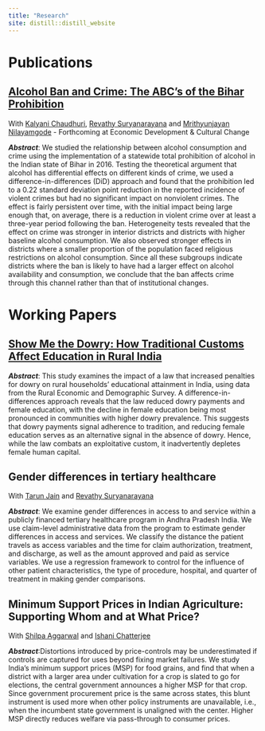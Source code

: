 ```yaml
---
title: "Research"
site: distill::distill_website
---
```

# Publications

## [Alcohol Ban and Crime: The ABC's of the Bihar Prohibition](files/EDCC-alcoholban-ms.pdf){target="_blank"}

With [Kalyani Chaudhuri](https://economics.ucdavis.edu/people/kalyanic){target="_blank"}, [Revathy Suryanarayana](https://revathy-suryanarayana.github.io/){target="_blank"} and [Mrithyunjayan Nilayamgode](https://economics.virginia.edu/people/profile/mn4yk){target="_blank"} - Forthcoming at Economic Development \& Cultural Change

***Abstract***: We studied the relationship between alcohol consumption and crime using the implementation of a statewide total prohibition of alcohol in the Indian state of Bihar in 2016. Testing the theoretical argument that alcohol has differential effects on different kinds of crime, we used a difference-in-differences (DiD) approach and found that the prohibition led to a 0.22 standard deviation point reduction in the reported incidence of violent crimes but had no significant impact on nonviolent crimes. The effect is fairly persistent over time, with the initial impact being large enough that, on average, there is a reduction in violent crime over at least a three-year period following the ban. Heterogeneity tests revealed that the effect on crime was stronger in interior districts and districts with higher baseline alcohol consumption. We also observed stronger effects in districts where a smaller proportion of the population faced religious restrictions on alcohol consumption. Since all these subgroups indicate districts where the ban is likely to have had a larger effect on alcohol availability and consumption, we conclude that the ban affects crime through this channel rather than that of institutional changes.


# Working Papers

## [Show Me the Dowry: How Traditional Customs Affect Education in Rural India](files/Dowry_and_Education.pdf){target="_blank"}

***Abstract***: This study examines the impact of a law that increased penalties for dowry on rural households' educational attainment in India, using data from the Rural Economic and Demographic Survey. A difference-in-differences approach reveals that the law reduced dowry payments and female education, with the decline in female education being most pronounced in communities with higher dowry prevalence. This suggests that dowry payments signal adherence to tradition, and reducing female education serves as an alternative signal in the absence of dowry. Hence, while the law combats an exploitative custom, it inadvertently depletes female human capital.



## Gender differences in tertiary healthcare

With [Tarun Jain](https://sites.google.com/virginia.edu/tarunjain/home?authuser=0){target="_blank"} and [Revathy Suryanarayana](https://revathy-suryanarayana.github.io/){target="_blank"}

***Abstract***: We examine gender differences in access to and service within a publicly financed tertiary healthcare program in Andhra Pradesh India. We use claim-level administrative data from the program to estimate gender differences in access and services. We classify the distance the patient travels as access variables and the time for claim authorization, treatment, and discharge, as well as the amount approved and paid as service variables. We use a regression framework to control for the influence of other patient characteristics, the type of procedure, hospital, and quarter of treatment in making gender comparisons.

## Minimum Support Prices in Indian Agriculture: Supporting Whom and at What Price?

With [Shilpa Aggarwal](https://aggarwalshilpa.wixsite.com/home) and [Ishani Chatterjee](https://economics.ucsd.edu/graduate-program/about/grad-profiles/cohort%202019/Chatterjee-ishani.html)

***Abstract***:Distortions introduced by price-controls may be underestimated if controls are captured for uses beyond fixing market failures. We study India's minimum support prices (MSP) for food grains, and find that when a district with a larger area under cultivation for a crop is slated to go for elections, the central government announces a higher MSP for that crop. Since government procurement price is the same across states, this blunt instrument is used more when other policy instruments are unavailable, i.e., when the incumbent state government is unaligned with the center. Higher MSP directly reduces welfare via pass-through to consumer prices.

